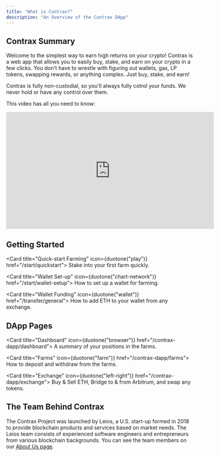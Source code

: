 ```yaml
---
title: "What is Contrax?"
description: "An Overview of the Contrax DApp"
---
```


## Contrax Summary

Welcome to the simplest way to earn high returns on your crypto! Contrax is a web app that allows you to easily buy, stake, and earn on your crypto in a few clicks.
You don't have to wrestle with figuring out wallets, gas, LP tokens, swapping rewards, or anything complex. Just buy, stake, and earn!

Contrax is fully non-custodial, so you'll always fully cotrol your funds. We never hold or have any control over them.

This video has all you need to know:

<iframe
    width="560"
    height="315"
    src="https://www.youtube.com/embed/TpOmPTILlQA"
    title="YouTube video player"
    frameborder="0"
    allow="accelerometer; autoplay; clipboard-write; encrypted-media; gyroscope; picture-in-picture; web-share"
    allowfullscreen
></iframe>

## Getting Started

<Card title="Quick-start Farming" icon={duotone("play")} href="/start/quickstart">
    Stake into your first farm quickly.
</Card>

<Card title="Wallet Set-up" icon={duotone("chart-network")} href="/start/wallet-setup">
    How to set up a wallet for farming.
</Card>

<Card title="Wallet Funding" icon={duotone("wallet")} href="/transfer/general">
    How to add ETH to your wallet from any exchange.
</Card>

## DApp Pages

<Card title="Dashboard" icon={duotone("browser")} href="/contrax-dapp/dashboard">
    A summary of your positions in the farms.
</Card>

<Card title="Farms" icon={duotone("farm")} href="/contrax-dapp/farms">
    How to deposit and withdraw from the farms.
</Card>

<Card title="Exchange" icon={duotone("left-right")} href="/contrax-dapp/exchange">
    Buy & Sell ETH, Bridge to & from Arbitrum, and swap any tokens.
</Card>

## The Team Behind Contrax

The Contrax Project was launched by Leios, a U.S. start-up formed in 2018 to provide blockchain products and services based on market needs.
The Leios team consists of experienced software engineers and entrepreneurs from various blockchain backgrounds.
You can see the team members on our [About Us page](https://www.contrax.finance/about-us).
